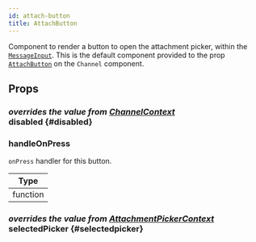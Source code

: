 ```yaml
---
id: attach-button
title: AttachButton
---
```



Component to render a button to open the attachment picker, within the [`MessageInput`](./message_input.mdx).
This is the default component provided to the prop [`AttachButton`](../core-components/channel.mdx#attachbutton) on the `Channel` component.

## Props

### <div class="label description">_overrides the value from [ChannelContext](../contexts/channel_context.mdx#disabled)_</div> disabled {#disabled}

<Disabled />

### handleOnPress

`onPress` handler for this button.

| Type     |
| -------- |
| function |

### <div class="label description">_overrides the value from [AttachmentPickerContext](../contexts/attachment_picker_context.mdx#selectedpicker)_</div> selectedPicker {#selectedpicker}

<SelectedPicker />
